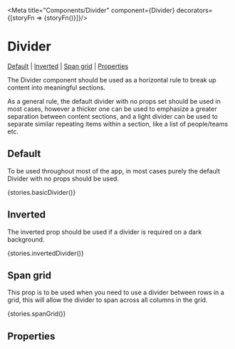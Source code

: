 
<Meta title="Components/Divider" component={Divider} decorators={[storyFn => <Box p="3">{storyFn()}</Box>]}/>

# Divider

[Default](#default) | [Inverted](#inverted) | [Span grid](#span-grid) | [Properties](#properties)

The Divider component should be used as a horizontal rule to break up content into meaningful sections.

As a general rule, the default divider with no props set should be used in most cases, however a thicker one can be used to emphasize a greater separation between content sections, and a light divider can be used to separate similar repeating items within a section, like a list of people/teams etc.

## Default

To be used throughout most of the app, in most cases purely the default Divider with no props should be used.

<Preview>
  <Story name="Default">{stories.basicDivider()}
  </Story>
</Preview>

## Inverted

The inverted prop should be used if a divider is required on a dark background.

<Preview>
  <Story name="Inverted">
    <Box bg="greyDarkest" p="5">
{stories.invertedDivider()}
    </Box>
  </Story>
</Preview>

## Span grid

This prop is to be used when you need to use a divider between rows in a grid, this will allow the divider to span across all columns in the grid.

<Preview>
  <Story name="Span Grid">
  {stories.spanGrid()}
  </Story>
</Preview>

## Properties

<Props of={Divider} />
